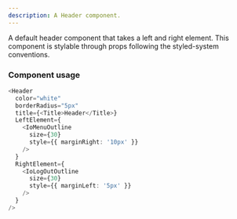 ```yaml
---
description: A Header component.
---
```



A default header component that takes a left and right element. This component is stylable through
props following the styled-system conventions.

### Component usage
```ts live
<Header
  color="white"
  borderRadius="5px"
  title={<Title>Header</Title>}
  LeftElement={
    <IoMenuOutline
      size={30}
      style={{ marginRight: '10px' }}
    />
  }
  RightElement={
    <IoLogOutOutline
      size={30}
      style={{ marginLeft: '5px' }}
    />
  }
/>
```

